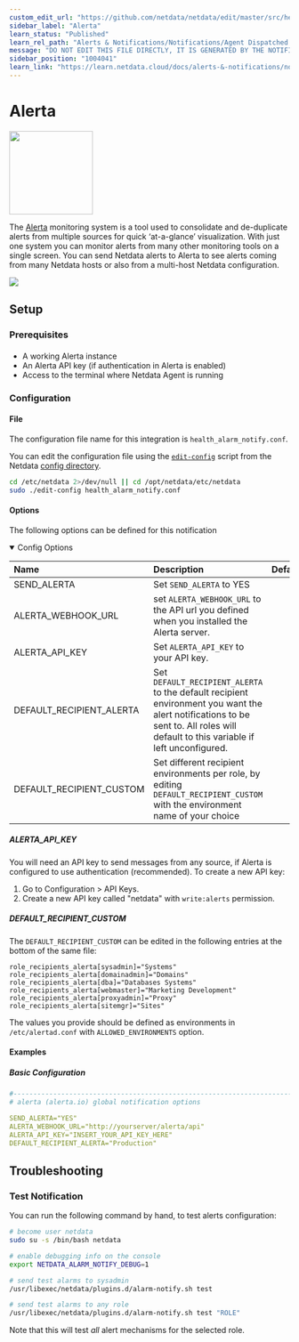 ```yaml
---
custom_edit_url: "https://github.com/netdata/netdata/edit/master/src/health/notifications/alerta/metadata.yaml"
sidebar_label: "Alerta"
learn_status: "Published"
learn_rel_path: "Alerts & Notifications/Notifications/Agent Dispatched Notifications"
message: "DO NOT EDIT THIS FILE DIRECTLY, IT IS GENERATED BY THE NOTIFICATION'S metadata.yaml FILE"
sidebar_position: "1004041"
learn_link: "https://learn.netdata.cloud/docs/alerts-&-notifications/notifications/agent-dispatched-notifications/alerta"
---
```



# Alerta


<img src="https://netdata.cloud/img/alerta.png" width="150"/>


The [Alerta](https://alerta.io/) monitoring system is a tool used to consolidate and de-duplicate alerts from multiple sources for quick ‘at-a-glance’ visualization. With just one system you can monitor alerts from many other monitoring tools on a single screen.
You can send Netdata alerts to Alerta to see alerts coming from many Netdata hosts or also from a multi-host Netdata configuration.



<img src="https://img.shields.io/badge/maintained%20by-Netdata-%2300ab44" />

## Setup

### Prerequisites

#### 

- A working Alerta instance
- An Alerta API key (if authentication in Alerta is enabled)
- Access to the terminal where Netdata Agent is running



### Configuration

#### File

The configuration file name for this integration is `health_alarm_notify.conf`.


You can edit the configuration file using the [`edit-config`](/docs/netdata-agent/configuration#edit-a-configuration-file-using-edit-config) script from the
Netdata [config directory](/docs/netdata-agent/configuration#the-netdata-config-directory).

```bash
cd /etc/netdata 2>/dev/null || cd /opt/netdata/etc/netdata
sudo ./edit-config health_alarm_notify.conf
```
#### Options

The following options can be defined for this notification

<details open><summary>Config Options</summary>

| Name | Description | Default | Required |
|:----|:-----------|:-------|:--------:|
| SEND_ALERTA | Set `SEND_ALERTA` to YES |  | yes |
| ALERTA_WEBHOOK_URL | set `ALERTA_WEBHOOK_URL` to the API url you defined when you installed the Alerta server. |  | yes |
| ALERTA_API_KEY | Set `ALERTA_API_KEY` to your API key. |  | yes |
| DEFAULT_RECIPIENT_ALERTA | Set `DEFAULT_RECIPIENT_ALERTA` to the default recipient environment you want the alert notifications to be sent to. All roles will default to this variable if left unconfigured. |  | yes |
| DEFAULT_RECIPIENT_CUSTOM | Set different recipient environments per role, by editing `DEFAULT_RECIPIENT_CUSTOM` with the environment name of your choice |  | no |

##### ALERTA_API_KEY

You will need an API key to send messages from any source, if Alerta is configured to use authentication (recommended). To create a new API key:
1. Go to Configuration > API Keys.
2. Create a new API key called "netdata" with `write:alerts` permission.


##### DEFAULT_RECIPIENT_CUSTOM

The `DEFAULT_RECIPIENT_CUSTOM` can be edited in the following entries at the bottom of the same file:

```text
role_recipients_alerta[sysadmin]="Systems"
role_recipients_alerta[domainadmin]="Domains"
role_recipients_alerta[dba]="Databases Systems"
role_recipients_alerta[webmaster]="Marketing Development"
role_recipients_alerta[proxyadmin]="Proxy"
role_recipients_alerta[sitemgr]="Sites"
```

The values you provide should be defined as environments in `/etc/alertad.conf` with `ALLOWED_ENVIRONMENTS` option.


</details>

#### Examples

##### Basic Configuration



```yaml
#------------------------------------------------------------------------------
# alerta (alerta.io) global notification options

SEND_ALERTA="YES"
ALERTA_WEBHOOK_URL="http://yourserver/alerta/api"
ALERTA_API_KEY="INSERT_YOUR_API_KEY_HERE"
DEFAULT_RECIPIENT_ALERTA="Production"

```


## Troubleshooting

### Test Notification

You can run the following command by hand, to test alerts configuration:

```bash
# become user netdata
sudo su -s /bin/bash netdata

# enable debugging info on the console
export NETDATA_ALARM_NOTIFY_DEBUG=1

# send test alarms to sysadmin
/usr/libexec/netdata/plugins.d/alarm-notify.sh test

# send test alarms to any role
/usr/libexec/netdata/plugins.d/alarm-notify.sh test "ROLE"
```

Note that this will test _all_ alert mechanisms for the selected role.


